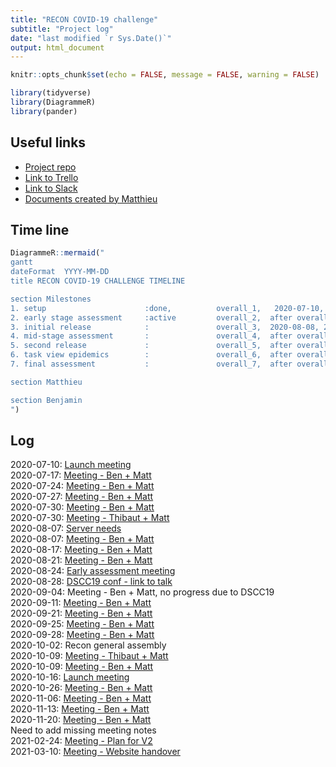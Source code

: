```yaml
---
title: "RECON COVID-19 challenge"
subtitle: "Project log"
date: "last modified `r Sys.Date()`"
output: html_document
---
```


```r
knitr::opts_chunk$set(echo = FALSE, message = FALSE, warning = FALSE)
```

```r
library(tidyverse)
library(DiagrammeR)
library(pander)
```

## Useful links

* [Project repo](https://github.com/mjrolland/covid-19-challenge)  
* [Link to Trello](https://trello.com/b/PQch7ney/covid19-challenge)  
* [Link to Slack](https://app.slack.com/client/T2SFJJQRL/G016PGWRPAA/thread/C2SFJJV8E-1594388640.056600)  
* [Documents created by Matthieu](https://mjrolland.github.io/covid-19-challenge/docs/document_list.html)  

## Time line

```r
DiagrammeR::mermaid("
gantt
dateFormat  YYYY-MM-DD
title RECON COVID-19 CHALLENGE TIMELINE

section Milestones
1. setup                      :done,          overall_1,   2020-07-10, 1d
2. early stage assessment     :active         overall_2,  after overall_1, 2020-08-07   
3. initial release            :               overall_3,  2020-08-08, 2020-08-30
4. mid-stage assessment       :               overall_4,  after overall_3, 2020-09-27
5. second release             :               overall_5,  after overall_4, 2020-10-10
6. task view epidemics        :               overall_6,  after overall_5, 2020-10-25
7. final assessment           :               overall_7,  after overall_6, 2020-11-27

section Matthieu

section Benjamin
")
```

## Log

2020-07-10: [Launch meeting](meeting_notes/2020-07-10_launch_meeting.html)  
2020-07-17: [Meeting - Ben + Matt](meeting_notes/2020-07-17_meeting.html)  
2020-07-24: [Meeting - Ben + Matt](meeting_notes/2020-07-24_meeting.html)  
2020-07-27: [Meeting - Ben + Matt](meeting_notes/2020-07-27_meeting.html)  
2020-07-30: [Meeting - Ben + Matt](meeting_notes/2020-07-30_meeting_1.html)  
2020-07-30: [Meeting - Thibaut + Matt](meeting_notes/2020-07-30_meeting_2.html)  
2020-08-07: [Server needs](server_needs.html)  
2020-08-07: [Meeting - Ben + Matt](meeting_notes/2020-08-07_meeting.html)  
2020-08-17: [Meeting - Ben + Matt](meeting_notes/2020-08-17_meeting.html)  
2020-08-21: [Meeting - Ben + Matt](meeting_notes/2020-08-21_meeting.html)  
2020-08-24: [Early assessment meeting](meeting_notes/2020-08-24_early_assessment_meeting.html)   
2020-08-28: [DSCC19 conf - link to talk](https://www.youtube.com/watch?v=E39BMCJsbx4&list=PL41aTiRjzS9sG2wtz6qusI4ZD2CDMV04O&index=8&t=0s)  
2020-09-04: Meeting - Ben + Matt, no progress due to DSCC19  
2020-09-11: [Meeting - Ben + Matt](meeting_notes/2020-09-11_meeting.html)  
2020-09-21: [Meeting - Ben + Matt](meeting_notes/2020-09-21_meeting.html)  
2020-09-25: [Meeting - Ben + Matt](meeting_notes/2020-09-25_meeting.html)  
2020-09-28: [Meeting - Ben + Matt](meeting_notes/2020-09-28_meeting.html)  
2020-10-02: Recon general assembly   
2020-10-09: [Meeting - Thibaut + Matt](meeting_notes/2020-10-09_meeting_b.html)  
2020-10-09: [Meeting - Ben + Matt](meeting_notes/2020-10-09_meeting.html)  
2020-10-16: [Launch meeting](meeting_notes/2020-10-16_meeting.html)  
2020-10-26: [Meeting - Ben + Matt](meeting_notes/2020-10-26_meeting.html)  
2020-11-06: [Meeting - Ben + Matt](meeting_notes/2020-11-06_meeting.html)  
2020-11-13: [Meeting - Ben + Matt](meeting_notes/2020-11-13_meeting.html)  
2020-11-20: [Meeting - Ben + Matt](meeting_notes/2020-11-20_meeting.html)  
Need to add missing meeting notes  
2021-02-24: [Meeting - Plan for V2](meeting_notes/2021-02-24_meeting.html)  
2021-03-10: [Meeting - Website handover](meeting_notes/2021-03-10_meeting.html)  

